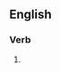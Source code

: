 ==English==

===Verb===
{{head|en|present participle}}

# {{present participle of|slack|lang=en|nocat=1}}